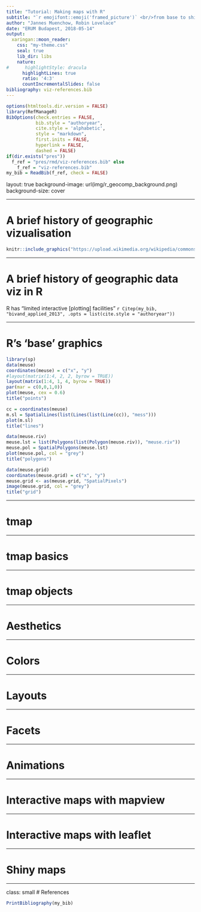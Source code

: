 ```yaml
---
title: "Tutorial: Making maps with R"
subtitle: "`r emojifont::emoji('framed_picture')` <br/>from base to shiny"
author: "Jannes Muenchow, Robin Lovelace"
date: "ERUM Budapest, 2018-05-14"
output:
  xaringan::moon_reader:
    css: "my-theme.css"
    seal: true
    lib_dir: libs
    nature:
#      highlightStyle: dracula
      highlightLines: true
      ratio: '4:3'
      countIncrementalSlides: false
bibliography: viz-references.bib
---
```



```r
options(htmltools.dir.version = FALSE)
library(RefManageR)
BibOptions(check.entries = FALSE, 
           bib.style = "authoryear", 
           cite.style = 'alphabetic', 
           style = "markdown",
           first.inits = FALSE,
           hyperlink = FALSE, 
           dashed = FALSE)
if(dir.exists("pres"))
  f_ref = "pres/rmd/viz-references.bib" else
    f_ref = "viz-references.bib"
my_bib = ReadBib(f_ref, check = FALSE)
```

layout: true
background-image: url(img/r_geocomp_background.png)
background-size: cover

---

# A brief history of geographic vizualisation

```r
knitr::include_graphics("https://upload.wikimedia.org/wikipedia/commons/4/48/Hereford-Karte.jpg?download")
```


---

# A brief history of geographic data viz in R

R has "limited interactive [plotting] facilities" `r Citep(my_bib, "bivand_applied_2013", .opts = list(cite.style = "authoryear"))`

---

# R's 'base' graphics

```r
library(sp)
data(meuse)
coordinates(meuse) = c("x", "y")
#layout(matrix(1:4, 2, 2, byrow = TRUE))
layout(matrix(1:4, 1, 4, byrow = TRUE))
par(mar = c(0,0,1,0))
plot(meuse, cex = 0.6)
title("points")

cc = coordinates(meuse)
m.sl = SpatialLines(list(Lines(list(Line(cc)), "mess")))
plot(m.sl)
title("lines")

data(meuse.riv)
meuse.lst = list(Polygons(list(Polygon(meuse.riv)), "meuse.riv"))
meuse.pol = SpatialPolygons(meuse.lst)
plot(meuse.pol, col = "grey")
title("polygons")

data(meuse.grid)
coordinates(meuse.grid) = c("x", "y")
meuse.grid <- as(meuse.grid, "SpatialPixels")
image(meuse.grid, col = "grey")
title("grid")
```

---

# tmap

--- 

# tmap basics

---

# tmap objects

---

# Aesthetics

---

# Colors

---

# Layouts

---

# Facets

---

# Animations

---

# Interactive maps with mapview

---

# Interactive maps with leaflet

---

# Shiny maps

---


class: small
# References

```r
PrintBibliography(my_bib)
```
